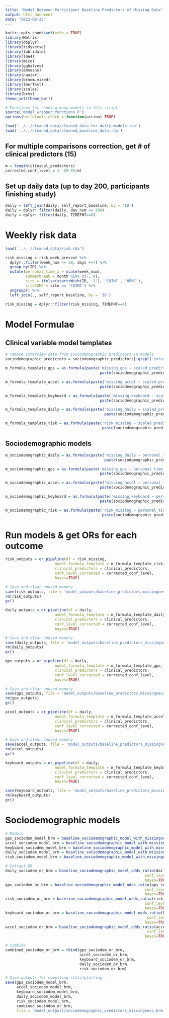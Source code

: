 ```yaml
---
title: "Model Between-Participant Baseline Predictors of Missing Data"
output: html_document
date: "2022-08-23"
---
```


```r
knitr::opts_chunk$set(echo = TRUE)
library(Matrix)
library(dbplyr)
library(tidyverse)
library(lubridate)
library(lme4)
library(mice)
library(gghalves)
library(emmeans)
library(naniar)
library(broom.mixed)
library(lmerTest)
library(scales)
library(brms)
theme_set(theme_bw())

# Functions for running many models in this script
source('model_wrapper_functions.R')
options(buildtools.check = function(action) TRUE)
```


```r
load('../../cleaned_data/cleaned_data_for_daily_models.rda')
load('../../cleaned_data/cleaned_baseline_data.rda')
```

## For multiple comparisons correction, get # of clinical predictors (15)
```r
m = length(clinical_predictors)
corrected_conf_level = 1- (0.05/m)
```

## Set up daily data (up to day 200, participants finishing study)
```r
daily = left_join(daily, self_report_baseline, by = 'ID')
daily = dplyr::filter(daily, day_num <= 200)
daily = dplyr::filter(daily, TIMEPNT==6)
```


# Weekly risk data
```r
load('../../cleaned_data/risk.rda')

risk_missing = risk_week_present %>%
  dplyr::filter(week_num <= 28, days ==7) %>%
  group_by(ID) %>%
  mutate(personal_time_z = scale(week_num),
         summerbreak = month %in% c(7, 8),
         site = ifelse(startsWith(ID, '1'), 'CUIMC', 'UPMC'),
         siteCUMC = site == 'CUIMC') %>%
  ungroup() %>%
  left_join(., self_report_baseline, by = 'ID') 

risk_missing = dplyr::filter(risk_missing, TIMEPNT==6)
```

# Model Formulae

## Clinical variable model templates
```r
# remove interview date from sociodemographic predictors in models
sociodemographic_predictors = sociodemographic_predictors[!grepl('interview_date_numeric', sociodemographic_predictors)]

m_formula_template_gps = as.formula(paste('missing_gps ~ scaled_predictor + personal_time_z + weekend + summerbreak +', 
                                          paste(sociodemographic_predictors, collapse = '+'), ' + (1 |ID)'))

m_formula_template_accel = as.formula(paste('missing_accel ~ scaled_predictor + personal_time_z + weekend + summerbreak +', 
                                          paste(sociodemographic_predictors, collapse = '+'), ' + (1 |ID)'))

m_formula_template_keyboard = as.formula(paste('missing_keyboard ~ scaled_predictor + personal_time_z + weekend + summerbreak +', 
                                          paste(sociodemographic_predictors, collapse = '+'), ' + (1 |ID)'))

m_formula_template_daily = as.formula(paste('missing_daily ~ scaled_predictor + personal_time_z + weekend + summerbreak +', 
                                            paste(sociodemographic_predictors, collapse = '+'), ' + (1 |ID)'))

m_formula_template_risk = as.formula(paste('risk_missing ~ scaled_predictor + personal_time_z + summerbreak +', 
                                           paste(sociodemographic_predictors, collapse = '+'), ' + (1 |ID)'))
```

## Sociodemographic models
```r
m_sociodemographic_daily = as.formula(paste('missing_daily ~ personal_time_z + weekend + summerbreak +', 
                                            paste(sociodemographic_predictors, collapse = '+'), ' + (1 |ID)'))

m_sociodemographic_gps = as.formula(paste('missing_gps ~ personal_time_z + weekend + summerbreak +', 
                                          paste(sociodemographic_predictors, collapse = '+'), ' + (1 |ID)'))

m_sociodemographic_accel = as.formula(paste('missing_accel ~ personal_time_z + weekend + summerbreak +', 
                                          paste(sociodemographic_predictors, collapse = '+'), ' + (1 |ID)'))

m_sociodemographic_keyboard = as.formula(paste('missing_keyboard ~ personal_time_z + weekend + summerbreak +', 
                                          paste(sociodemographic_predictors, collapse = '+'), ' + (1 |ID)'))

m_sociodemographic_risk = as.formula(paste('risk_missing ~ personal_time_z + summerbreak +', 
                                           paste(sociodemographic_predictors, collapse = '+'), ' + (1 |ID)'))
```


# Run models & get ORs for each outcome

```r
risk_outputs = or_pipeline(df = risk_missing, 
                      model_formula_template = m_formula_template_risk,
                      clinical_predictors = clinical_predictors,
                      conf_level_corrected = corrected_conf_level,
                      bayes=TRUE)

# Save and clear unused memory
save(risk_outputs, file = 'model_outputs/baseline_predictors_missingness_brm_risk.rda')
rm(risk_outputs)
gc()
```

```r
daily_outputs = or_pipeline(df = daily, 
                      model_formula_template = m_formula_template_daily,
                      clinical_predictors = clinical_predictors,
                      conf_level_corrected = corrected_conf_level,
                      bayes=TRUE)

# Save and clear unused memory
save(daily_outputs, file = 'model_outputs/baseline_predictors_missingness_brm_daily.rda')
rm(daily_outputs)
gc()
```

```r
gps_outputs = or_pipeline(df = daily, 
                      model_formula_template = m_formula_template_gps,
                      clinical_predictors = clinical_predictors,
                      conf_level_corrected = corrected_conf_level,
                      bayes=TRUE)

# Save and clear unused memory
save(gps_outputs, file = 'model_outputs/baseline_predictors_missingness_brm_gps.rda')
rm(gps_outputs)
gc()
```

```r
accel_outputs = or_pipeline(df = daily, 
                      model_formula_template = m_formula_template_accel,
                      clinical_predictors = clinical_predictors,
                      conf_level_corrected = corrected_conf_level,
                      bayes=TRUE)

# Save and clear unused memory
save(accel_outputs, file = 'model_outputs/baseline_predictors_missingness_brm_accel.rda')
rm(accel_outputs)
gc()
```



```r
keyboard_outputs = or_pipeline(df = daily, 
                      model_formula_template = m_formula_template_keyboard,
                      clinical_predictors = clinical_predictors,
                      conf_level_corrected = corrected_conf_level,
                      bayes=TRUE)

save(keyboard_outputs, file = 'model_outputs/baseline_predictors_missingness_brm_keyboard.rda')
rm(keyboard_outputs)
gc()
```


# Sociodemographic models 
```r
# Models
gps_sociodem_model_brm = baseline_sociodemographic_model_with_missingness_brm(model_formula = m_sociodemographic_gps, df = daily)
accel_sociodem_model_brm = baseline_sociodemographic_model_with_missingness_brm(model_formula = m_sociodemographic_accel, df = daily)
keyboard_sociodem_model_brm = baseline_sociodemographic_model_with_missingness_brm(model_formula = m_sociodemographic_keyboard, df = daily)
daily_sociodem_model_brm = baseline_sociodemographic_model_with_missingness_brm(model_formula = m_sociodemographic_daily, df = daily)
risk_sociodem_model_brm = baseline_sociodemographic_model_with_missingness_brm(model_formula = m_sociodemographic_risk, df = risk_missing)

# Extract OR
daily_sociodem_or_brm = baseline_sociodemographic_model_odds_ratio(daily_sociodem_model_brm, type = 'Daily Mood Survey', 
                                                              conf_level_corrected = corrected_conf_level,
                                                              bayes=TRUE)
gps_sociodem_or_brm = baseline_sociodemographic_model_odds_ratio(gps_sociodem_model_brm, type = 'GPS', 
                                                              conf_level_corrected = corrected_conf_level,
                                                              bayes=TRUE)
risk_sociodem_or_brm = baseline_sociodemographic_model_odds_ratio(risk_sociodem_model_brm, type = 'Weekly SI Survey', 
                                                              conf_level_corrected = corrected_conf_level,
                                                              bayes=TRUE)
keyboard_sociodem_or_brm = baseline_sociodemographic_model_odds_ratio(keyboard_sociodem_model_brm, type = 'Keyboard Input',
                                                               conf_level_corrected = corrected_conf_level,
                                                              bayes=TRUE)
accel_sociodem_or_brm = baseline_sociodemographic_model_odds_ratio(accel_sociodem_model_brm, type = 'Accelerometer', 
                                                               conf_level_corrected = corrected_conf_level,
                                                              bayes=TRUE)

# Combine
combined_sociodem_or_brm = rbind(gps_sociodem_or_brm, 
                                 accel_sociodem_or_brm, 
                                 keyboard_sociodem_or_brm, 
                                 daily_sociodem_or_brm, 
                                 risk_sociodem_or_brm)

# Save outputs for compiling stats/plotting
save(gps_sociodem_model_brm, 
     accel_sociodem_model_brm, 
     keyboard_sociodem_model_brm, 
     daily_sociodem_model_brm, 
     risk_sociodem_model_brm, 
     combined_sociodem_or_brm, 
     file = 'model_outputs/sociodemographic_predictors_missingness_brm.rda')
```
